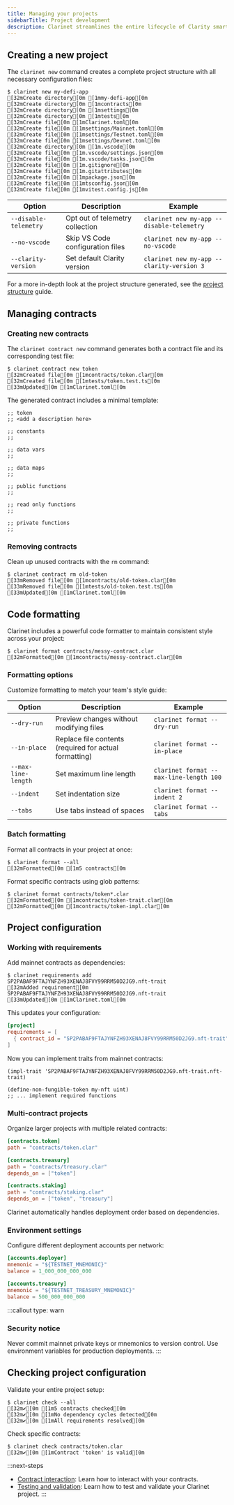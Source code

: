 ```yaml
---
title: Managing your projects
sidebarTitle: Project development
description: Clarinet streamlines the entire lifecycle of Clarity smart contract development. From project initialization to contract management and code formatting, you'll have all the tools needed for professional development.
---
```


## Creating a new project

The `clarinet new` command creates a complete project structure with all necessary configuration files:

```terminal
$ clarinet new my-defi-app
[32mCreate directory[0m [1mmy-defi-app[0m
[32mCreate directory[0m [1mcontracts[0m
[32mCreate directory[0m [1msettings[0m
[32mCreate directory[0m [1mtests[0m
[32mCreate file[0m [1mClarinet.toml[0m
[32mCreate file[0m [1msettings/Mainnet.toml[0m
[32mCreate file[0m [1msettings/Testnet.toml[0m
[32mCreate file[0m [1msettings/Devnet.toml[0m
[32mCreate directory[0m [1m.vscode[0m
[32mCreate file[0m [1m.vscode/settings.json[0m
[32mCreate file[0m [1m.vscode/tasks.json[0m
[32mCreate file[0m [1m.gitignore[0m
[32mCreate file[0m [1m.gitattributes[0m
[32mCreate file[0m [1mpackage.json[0m
[32mCreate file[0m [1mtsconfig.json[0m
[32mCreate file[0m [1mvitest.config.js[0m
```

| Option | Description | Example |
|--------|-------------|---------|
| `--disable-telemetry` | Opt out of telemetry collection | `clarinet new my-app --disable-telemetry` |
| `--no-vscode` | Skip VS Code configuration files | `clarinet new my-app --no-vscode` |
| `--clarity-version` | Set default Clarity version | `clarinet new my-app --clarity-version 3` |

For a more in-depth look at the project structure generated, see the [project structure](/tools/clarinet/project-structure) guide.

## Managing contracts

### Creating new contracts

The `clarinet contract new` command generates both a contract file and its corresponding test file:

```terminal
$ clarinet contract new token
[32mCreated file[0m [1mcontracts/token.clar[0m
[32mCreated file[0m [1mtests/token.test.ts[0m
[33mUpdated[0m [1mClarinet.toml[0m
```

The generated contract includes a minimal template:

```clarity contracts/token.clar
;; token
;; <add a description here>

;; constants
;;

;; data vars
;;

;; data maps
;;

;; public functions
;;

;; read only functions
;;

;; private functions
;;
```

### Removing contracts

Clean up unused contracts with the `rm` command:

```terminal
$ clarinet contract rm old-token
[33mRemoved file[0m [1mcontracts/old-token.clar[0m
[33mRemoved file[0m [1mtests/old-token.test.ts[0m
[33mUpdated[0m [1mClarinet.toml[0m
```

## Code formatting

Clarinet includes a powerful code formatter to maintain consistent style across your project:

```terminal
$ clarinet format contracts/messy-contract.clar
[32mFormatted[0m [1mcontracts/messy-contract.clar[0m
```

### Formatting options

Customize formatting to match your team's style guide:

| Option | Description | Example |
|--------|-------------|---------|
| `--dry-run` | Preview changes without modifying files | `clarinet format --dry-run` |
| `--in-place` | Replace file contents (required for actual formatting) | `clarinet format --in-place` |
| `--max-line-length` | Set maximum line length | `clarinet format --max-line-length 100` |
| `--indent` | Set indentation size | `clarinet format --indent 2` |
| `--tabs` | Use tabs instead of spaces | `clarinet format --tabs` |

### Batch formatting

Format all contracts in your project at once:

```terminal
$ clarinet format --all
[32mFormatted[0m [1m5 contracts[0m
```

Format specific contracts using glob patterns:

```terminal
$ clarinet format contracts/token*.clar
[32mFormatted[0m [1mcontracts/token-trait.clar[0m
[32mFormatted[0m [1mcontracts/token-impl.clar[0m
```

## Project configuration

### Working with requirements

Add mainnet contracts as dependencies:

```terminal
$ clarinet requirements add SP2PABAF9FTAJYNFZH93XENAJ8FVY99RRM50D2JG9.nft-trait
[32mAdded requirement[0m SP2PABAF9FTAJYNFZH93XENAJ8FVY99RRM50D2JG9.nft-trait
[33mUpdated[0m [1mClarinet.toml[0m
```

This updates your configuration:

```toml Clarinet.toml
[project]
requirements = [
  { contract_id = "SP2PABAF9FTAJYNFZH93XENAJ8FVY99RRM50D2JG9.nft-trait" }
]
```

Now you can implement traits from mainnet contracts:

```clarity contracts/my-nft.clar
(impl-trait 'SP2PABAF9FTAJYNFZH93XENAJ8FVY99RRM50D2JG9.nft-trait.nft-trait)

(define-non-fungible-token my-nft uint)
;; ... implement required functions
```

### Multi-contract projects

Organize larger projects with multiple related contracts:

```toml Clarinet.toml
[contracts.token]
path = "contracts/token.clar"

[contracts.treasury]
path = "contracts/treasury.clar"
depends_on = ["token"]

[contracts.staking]
path = "contracts/staking.clar"
depends_on = ["token", "treasury"]
```

Clarinet automatically handles deployment order based on dependencies.

### Environment settings

Configure different deployment accounts per network:

```toml settings/Testnet.toml
[accounts.deployer]
mnemonic = "${TESTNET_MNEMONIC}"
balance = 1_000_000_000_000

[accounts.treasury]
mnemonic = "${TESTNET_TREASURY_MNEMONIC}"
balance = 500_000_000_000
```

:::callout
type: warn
### Security notice
Never commit mainnet private keys or mnemonics to version control. Use environment variables for production deployments.
:::

## Checking project configuration

Validate your entire project setup:

```terminal
$ clarinet check --all
[32m✔[0m [1m5 contracts checked[0m
[32m✔[0m [1mNo dependency cycles detected[0m
[32m✔[0m [1mAll requirements resolved[0m
```

Check specific contracts:

```terminal
$ clarinet check contracts/token.clar
[32m✔[0m [1mContract 'token' is valid[0m
```

:::next-steps
- [Contract interaction](/tools/clarinet/contract-interaction): Learn how to interact with your contracts.
- [Testing and validation](/tools/clarinet/testing-validation): Learn how to test and validate your Clarinet project.
:::